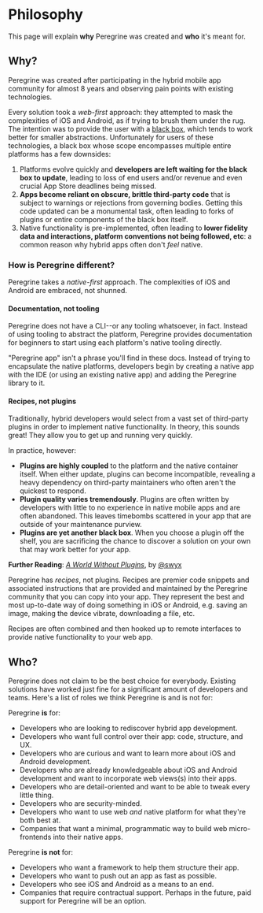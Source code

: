 

# Philosophy

This page will explain **why** Peregrine was created and **who** it's meant
for.

## Why?

Peregrine was created after participating in the hybrid mobile app community
for almost 8 years and observing pain points with existing technologies.

Every solution took a _web-first_ approach: they attempted to mask the
complexities of iOS and Android, as if trying to brush them under the rug. The
intention was to provide the user with a [black
box](https://en.wikipedia.org/wiki/Black_box), which tends to work better for
smaller abstractions. Unfortunately for users of these technologies, a black
box whose scope encompasses multiple entire platforms has a few downsides:

1. Platforms evolve quickly and **developers are left waiting for the black box
   to update**, leading to loss of end users and/or revenue and even crucial
   App Store deadlines being missed.
1. **Apps become reliant on obscure, brittle third-party code** that is subject
   to warnings or rejections from governing bodies. Getting this code updated
   can be a monumental task, often leading to forks of plugins or entire
   components of the black box itself.
1. Native functionality is pre-implemented, often leading to **lower fidelity
   data and interactions, platform conventions not being followed, etc**: a
   common reason why hybrid apps often don't _feel_ native.

### How is Peregrine different?

Peregrine takes a _native-first_ approach. The complexities of iOS and Android
are embraced, not shunned.

#### Documentation, not tooling

Peregrine does not have a CLI--or any tooling whatsoever, in fact. Instead of
using tooling to abstract the platform, Peregrine provides documentation for
beginners to start using each platform's native tooling directly.

"Peregrine app" isn't a phrase you'll find in these docs. Instead of trying to
encapsulate the native platforms, developers begin by creating a native app
with the IDE (or using an existing native app) and adding the Peregrine library
to it.

#### Recipes, not plugins

Traditionally, hybrid developers would select from a vast set of third-party
plugins in order to implement native functionality. In theory, this sounds
great! They allow you to get up and running very quickly.

In practice, however:

- **Plugins are highly coupled** to the platform and the native container
  itself. When either update, plugins can become incompatible, revealing a
  heavy dependency on third-party maintainers who often aren't the quickest to
  respond.
- **Plugin quality varies tremendously**. Plugins are often written by
  developers with little to no experience in native mobile apps and are often
  abandoned. This leaves timebombs scattered in your app that are outside of
  your maintenance purview.
- **Plugins are yet another black box**. When you choose a plugin off the
  shelf, you are sacrificing the chance to discover a solution on your own that
  may work better for your app.

**Further Reading**: [_A World Without
Plugins_](https://www.swyx.io/a-world-without-plugins-cig), by
[@swyx](https://twitter.com/swyx)

Peregrine has _recipes_, not plugins. Recipes are premier code snippets and
associated instructions that are provided and maintained by the Peregrine
community that you can copy into your app. They represent the best and most
up-to-date way of doing something in iOS or Android, e.g. saving an image,
making the device vibrate, downloading a file, etc.

Recipes are often combined and then hooked up to remote interfaces to provide
native functionality to your web app.

## Who?

Peregrine does not claim to be the best choice for everybody. Existing
solutions have worked just fine for a significant amount of developers and
teams. Here's a list of roles we think Peregrine is and is not for:

Peregrine **is** for:

- Developers who are looking to rediscover hybrid app development.
- Developers who want full control over their app: code, structure, and UX.
- Developers who are curious and want to learn more about iOS and Android
  development.
- Developers who are already knowledgeable about iOS and Android development
  and want to incorporate web views(s) into their apps.
- Developers who are detail-oriented and want to be able to tweak every little
  thing.
- Developers who are security-minded.
- Developers who want to use web _and_ native platform for what they're both
  best at.
- Companies that want a minimal, programmatic way to build web micro-frontends
  into their native apps.

Peregrine **is not** for:

- Developers who want a framework to help them structure their app.
- Developers who want to push out an app as fast as possible.
- Developers who see iOS and Android as a means to an end.
- Companies that require contractual support. Perhaps in the future, paid
  support for Peregrine will be an option.

